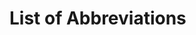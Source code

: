 # List of Abbreviations {-}

\begin{tabular}{rp{0.2cm}lp{1cm}rp{0.2cm}l}
    IPCC    & &  Intergovernmental Panel on Climate Change \\
    GHG & & Greenhouse gas \\  
    RLP     & &  Rhineland-Palatinate \\
    TWh     & &  Tera Watt hours  \\
    WT      & &  Wind turbine  \\
    MWh     & &  Mega Watt hours \\
    kWh     & &  Kilo Watt hours \\
    GIS     & &  Geographic Information System \\
    MaStR   & &  Market master data register \\
    EEG     & &  Renewable Energy Act \\
    kg      & &  Kilogram \\
    m       & &  Meter \\
    s       & &  Second \\
    W       & &  Watt \\
    d       & &  Diameter \\
    m$^2$   & &  Square meter \\
    m$^3$   & &  Cubic meter \\
    DWG     & &  German Wind Guard \\
    CRS     & &  Coordinate Reference System \\
    WGS84   & &  World Geodetic System 1984 \\ 
    
\end{tabular}
